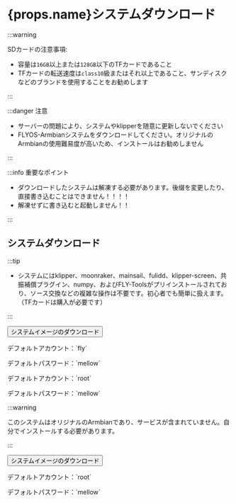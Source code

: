 # {props.name}システムダウンロード

:::warning

SDカードの注意事項:

* 容量は`16GB`以上または`128GB`以下のTFカードであること
* TFカードの転送速度は`class10`級またはそれ以上であること、サンディスクなどのブランドを使用することをお勧めします

:::

:::danger 注意

* サーバーの問題により、システムやklipperを随意に更新しないでください
* FLYOS-Armbianシステムをダウンロードしてください。オリジナルのArmbianの使用難易度が高いため、インストールはお勧めしません

:::

:::info 重要なポイント

* ダウンロードしたシステムは解凍する必要があります。後缀を変更したり、直接書き込むことはできません！！！！
* 解凍せずに書き込むと起動しません！！

:::

## システムダウンロード

<Tabs>
  <TabItem value="flyos" label="FLYOS-Armbian(Armbianベース)" default>

:::tip

* システムにはklipper、moonraker、mainsail、fulidd、klipper-screen、共振補償プラグイン、numpy、およびFLY-Toolsがプリインストールされており、ソース交換などの複雑な操作は不要です。初心者でも簡単に扱えます。（TFカードは購入が必要です）

:::

<Button variant="contained" disableElevation component="a" rel="noopener" href="https://cdn.mellow.klipper.cn/IMG/Beta/FlyOS_h3_3.3.4_fix_20241107.img.xz">システムイメージのダウンロード</Button>

<Tabs>
<TabItem value="fly" label="通常ユーザー" default>
<p>デフォルトアカウント：`fly`</p>
<p>デフォルトパスワード：`mellow`</p>
  </TabItem>
  <TabItem value="root" label="rootユーザー" default>
<p>デフォルトアカウント：`root`</p>
<p>デフォルトパスワード：`mellow`</p>
  </TabItem>
</Tabs>
  </TabItem>
<TabItem value="armbian" label="オリジナルArmbian">

:::warning

このシステムはオリジナルのArmbianであり、サービスが含まれていません。自分でインストールする必要があります。

:::

<Button variant="contained" color="success" disableElevation href="https://cdn.mellow.klipper.cn/IMG/Build/Armbian_Flypilite2_bullseye_current_5.10.85.img.xz">システムイメージのダウンロード</Button>

<p>デフォルトアカウント：`root`</p>
<p>デフォルトパスワード：`mellow`</p>

  </TabItem>
</Tabs>
